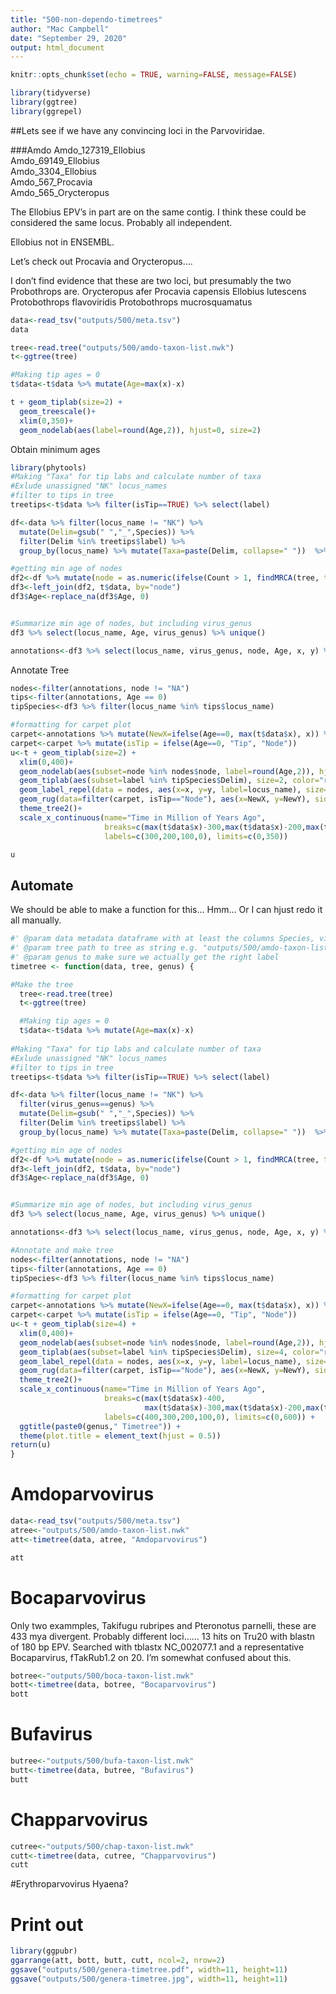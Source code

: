 ```yaml
---
title: "500-non-dependo-timetrees"
author: "Mac Campbell"
date: "September 29, 2020"
output: html_document
---
```


```r
knitr::opts_chunk$set(echo = TRUE, warning=FALSE, message=FALSE)
```

```r
library(tidyverse)
library(ggtree)
library(ggrepel)
```

##Lets see if we have any convincing loci in the Parvoviridae.

###Amdo
Amdo_127319_Ellobius   
Amdo_69149_Ellobius   
Amdo_3304_Ellobius    
Amdo_567_Procavia    
Amdo_565_Orycteropus    

The Ellobius EPV's in part are on the same contig. I think these could be considered the same locus. Probably all independent.

Ellobius not in ENSEMBL.

Let's check out Procavia and Orycteropus....

I don't find evidence that these are two loci, but presumably the two Probothrops are.
Orycteropus afer
Procavia capensis
Ellobius lutescens
Protobothrops flavoviridis
Protobothrops mucrosquamatus

```r
data<-read_tsv("outputs/500/meta.tsv")
data
```

```r
tree<-read.tree("outputs/500/amdo-taxon-list.nwk")
t<-ggtree(tree)

#Making tip ages = 0 
t$data<-t$data %>% mutate(Age=max(x)-x)

t + geom_tiplab(size=2) +
  geom_treescale()+
  xlim(0,350)+
  geom_nodelab(aes(label=round(Age,2)), hjust=0, size=2)


```
Obtain minimum ages

```r
library(phytools)
#Making "Taxa" for tip labs and calculate number of taxa
#Exlude unassigned "NK" locus_names
#filter to tips in tree
treetips<-t$data %>% filter(isTip==TRUE) %>% select(label)

df<-data %>% filter(locus_name != "NK") %>%
  mutate(Delim=gsub(" ","_",Species)) %>%
  filter(Delim %in% treetips$label) %>%
  group_by(locus_name) %>% mutate(Taxa=paste(Delim, collapse=" "))  %>% mutate(Count=n())

#getting min age of nodes
df2<-df %>% mutate(node = as.numeric(ifelse(Count > 1, findMRCA(tree, tips=strsplit(Taxa, " ")[[1]]), NA)))
df3<-left_join(df2, t$data, by="node")
df3$Age<-replace_na(df3$Age, 0)


#Summarize min age of nodes, but including virus_genus
df3 %>% select(locus_name, Age, virus_genus) %>% unique()

annotations<-df3 %>% select(locus_name, virus_genus, node, Age, x, y) %>% unique()
```

Annotate Tree
```r

nodes<-filter(annotations, node != "NA")
tips<-filter(annotations, Age == 0)
tipSpecies<-df3 %>% filter(locus_name %in% tips$locus_name)

#formatting for carpet plot
carpet<-annotations %>% mutate(NewX=ifelse(Age==0, max(t$data$x), x)) %>% mutate(NewY=ifelse(Age==0, 0, y))
carpet<-carpet %>% mutate(isTip = ifelse(Age==0, "Tip", "Node"))
u<-t + geom_tiplab(size=2) +
  xlim(0,400)+
  geom_nodelab(aes(subset=node %in% nodes$node, label=round(Age,2)), hjust=0, size=2)+
  geom_tiplab(aes(subset=label %in% tipSpecies$Delim), size=2, color="red")+
  geom_label_repel(data = nodes, aes(x=x, y=y, label=locus_name), size=2, alpha=0.75)+
  geom_rug(data=filter(carpet, isTip=="Node"), aes(x=NewX, y=NewY), sides="b", position="jitter")  +
  theme_tree2()+
  scale_x_continuous(name="Time in Million of Years Ago",
                     breaks=c(max(t$data$x)-300,max(t$data$x)-200,max(t$data$x)-100,max(t$data$x)),
                     labels=c(300,200,100,0), limits=c(0,350))

u
```

## Automate

We should be able to make a function for this... Hmm... Or I can hjust redo it all manually.

```r
#' @param data metadata dataframe with at least the columns Species, virus_genus, locus_name
#' @param tree path to tree as string e.g. "outputs/500/amdo-taxon-list.nwk"
#' @param genus to make sure we actually get the right label
timetree <- function(data, tree, genus) {

#Make the tree  
  tree<-read.tree(tree)
  t<-ggtree(tree)

  #Making tip ages = 0 
  t$data<-t$data %>% mutate(Age=max(x)-x)
  
#Making "Taxa" for tip labs and calculate number of taxa
#Exlude unassigned "NK" locus_names
#filter to tips in tree
treetips<-t$data %>% filter(isTip==TRUE) %>% select(label)

df<-data %>% filter(locus_name != "NK") %>%
  filter(virus_genus==genus) %>%
  mutate(Delim=gsub(" ","_",Species)) %>%
  filter(Delim %in% treetips$label) %>%
  group_by(locus_name) %>% mutate(Taxa=paste(Delim, collapse=" "))  %>% mutate(Count=n())

#getting min age of nodes
df2<-df %>% mutate(node = as.numeric(ifelse(Count > 1, findMRCA(tree, tips=strsplit(Taxa, " ")[[1]]), NA)))
df3<-left_join(df2, t$data, by="node")
df3$Age<-replace_na(df3$Age, 0)


#Summarize min age of nodes, but including virus_genus
df3 %>% select(locus_name, Age, virus_genus) %>% unique()

annotations<-df3 %>% select(locus_name, virus_genus, node, Age, x, y) %>% unique()

#Annotate and make tree
nodes<-filter(annotations, node != "NA")
tips<-filter(annotations, Age == 0)
tipSpecies<-df3 %>% filter(locus_name %in% tips$locus_name)

#formatting for carpet plot
carpet<-annotations %>% mutate(NewX=ifelse(Age==0, max(t$data$x), x)) %>% mutate(NewY=ifelse(Age==0, 0, y))
carpet<-carpet %>% mutate(isTip = ifelse(Age==0, "Tip", "Node"))
u<-t + geom_tiplab(size=4) +
  xlim(0,400)+
  geom_nodelab(aes(subset=node %in% nodes$node, label=round(Age,2)), hjust=0, size=3)+
  geom_tiplab(aes(subset=label %in% tipSpecies$Delim), size=4, color="red")+
  geom_label_repel(data = nodes, aes(x=x, y=y, label=locus_name), size=3, alpha=0.75)+
  geom_rug(data=filter(carpet, isTip=="Node"), aes(x=NewX, y=NewY), sides="b", position="jitter")  +
  theme_tree2()+
  scale_x_continuous(name="Time in Million of Years Ago",
                     breaks=c(max(t$data$x)-400,
                              max(t$data$x)-300,max(t$data$x)-200,max(t$data$x)-100,max(t$data$x)),
                     labels=c(400,300,200,100,0), limits=c(0,600)) +
  ggtitle(paste0(genus," Timetree")) +
  theme(plot.title = element_text(hjust = 0.5))
return(u)
}
```

# Amdoparvovirus

```r
data<-read_tsv("outputs/500/meta.tsv")
atree<-"outputs/500/amdo-taxon-list.nwk"
att<-timetree(data, atree, "Amdoparvovirus")

att
```

# Bocaparvovirus
Only two exammples, Takifugu rubripes and Pteronotus parnelli, these are 433 mya divergent. Probably different loci...... 13 hits on Tru20 with blastn of 180 bp EPV. Searched with tblastx NC_002077.1 and a representative Bocaparvirus, fTakRub1.2 on 20. I'm somewhat confused about this.

```r
botree<-"outputs/500/boca-taxon-list.nwk"
bott<-timetree(data, botree, "Bocaparvovirus")
bott
```

# Bufavirus
```r
butree<-"outputs/500/bufa-taxon-list.nwk"
butt<-timetree(data, butree, "Bufavirus")
butt
```

# Chapparvovirus
```r
cutree<-"outputs/500/chap-taxon-list.nwk"
cutt<-timetree(data, cutree, "Chapparvovirus")
cutt
```

#Erythroparvovirus
Hyaena?

# Print out
```r
library(ggpubr)
ggarrange(att, bott, butt, cutt, ncol=2, nrow=2)
ggsave("outputs/500/genera-timetree.pdf", width=11, height=11)
ggsave("outputs/500/genera-timetree.jpg", width=11, height=11)

```
